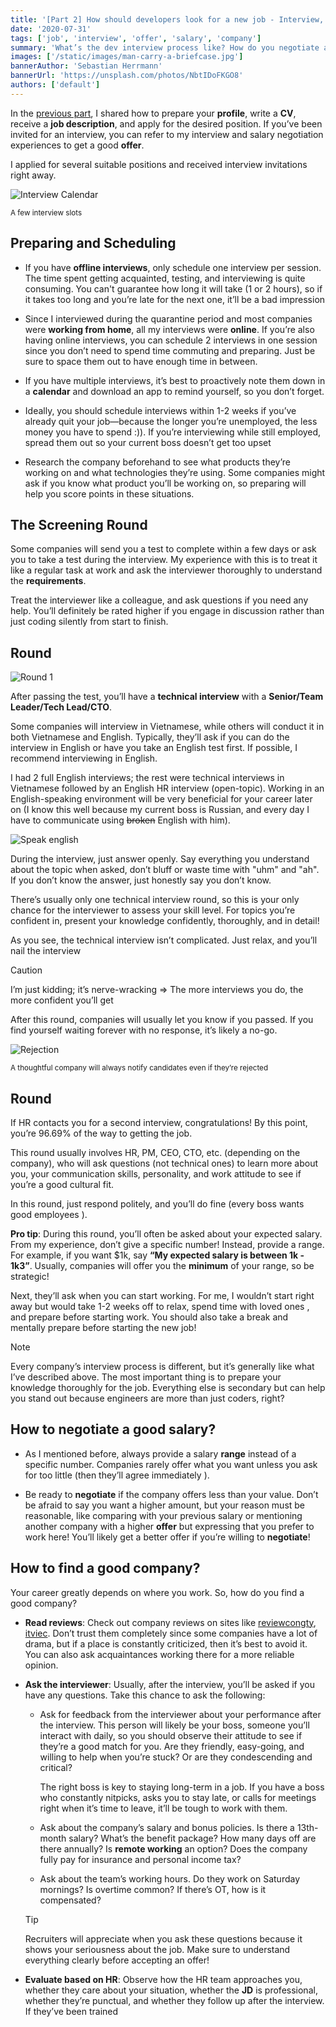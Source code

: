 ```yaml
---
title: '[Part 2] How should developers look for a new job - Interview, negotiate, and find a good company'
date: '2020-07-31'
tags: ['job', 'interview', 'offer', 'salary', 'company']
summary: 'What’s the dev interview process like? How do you negotiate a good salary and find the right company to grow your career...'
images: ['/static/images/man-carry-a-briefcase.jpg']
bannerAuthor: 'Sebastian Herrmann'
bannerUrl: 'https://unsplash.com/photos/NbtIDoFKGO8'
authors: ['default']
---
```


In the [previous part](/blog/how-should-developers-looking-for-a-job-part-1), I shared how to prepare your **profile**, write a **CV**, receive a **job description**, and apply for the desired position. If you’ve been invited for an interview, you can refer to my interview and salary negotiation experiences to get a good **offer**.

I applied for several suitable positions and received interview invitations right away.

![Interview Calendar](/static/images/interview-calendar.png)

<div style={{ textAlign: 'center' }}>
  <small>A few interview slots</small>
</div>

## Preparing and Scheduling

- If you have **offline interviews**, only schedule one interview per session. The time spent getting acquainted, testing, and interviewing is quite consuming. You can't guarantee how long it will take (1 or 2 hours), so if it takes too long and you’re late for the next one, it’ll be a bad impression <Twemoji emoji="grinning-face-with-sweat" />

- Since I interviewed during the quarantine period and most companies were **working from home**, all my interviews were **online**. If you’re also having online interviews, you can schedule 2 interviews in one session since you don’t need to spend time commuting and preparing. Just be sure to space them out to have enough time in between.

- If you have multiple interviews, it’s best to proactively note them down in a **calendar** and download an app to remind yourself, so you don’t forget.

- Ideally, you should schedule interviews within 1-2 weeks if you’ve already quit your job—because the longer you’re unemployed, the less money you have to spend :)). If you’re interviewing while still employed, spread them out so your current boss doesn’t get too upset <Twemoji emoji="grinning-face-with-sweat" />

- Research the company beforehand to see what products they’re working on and what technologies they’re using. Some companies might ask if you know what product you’ll be working on, so preparing will help you score points in these situations.

## The Screening Round

Some companies will send you a test to complete within a few days or ask you to take a test during the interview. My experience with this is to treat it like a regular task at work and ask the interviewer thoroughly to understand the **requirements**.

Treat the interviewer like a colleague, and ask questions if you need any help. You’ll definitely be rated higher if you engage in discussion rather than just coding silently from start to finish.

## Round <Twemoji emoji="keycap-1" size="base" />

![Round 1](/static/images/round1.jpg)

After passing the test, you’ll have a **technical interview** with a **Senior/Team Leader/Tech Lead/CTO**.

Some companies will interview in Vietnamese, while others will conduct it in both Vietnamese and English. Typically, they’ll ask if you can do the interview in English or have you take an English test first. If possible, I recommend interviewing in English.

I had 2 full English interviews; the rest were technical interviews in Vietnamese followed by an English HR interview (open-topic). Working in an English-speaking environment will be very beneficial for your career later on
(I know this well because my current boss is Russian, and every day I have to communicate using ~~broken~~ English with him).

![Speak english](/static/images/english.jpg)

During the interview, just answer openly. Say everything you understand about the topic when asked, don’t bluff or waste time with "uhm" and "ah". If you don’t know the answer, just honestly say you don’t know.

There’s usually only one technical interview round, so this is your only chance for the interviewer to assess your skill level. For topics you’re confident in, present your knowledge confidently, thoroughly, and in detail!

As you see, the technical interview isn’t complicated. Just relax, and you’ll nail the interview <Twemoji emoji="clapping-hands" /><Twemoji emoji="clapping-hands" />

> [!CAUTION]
> I’m just kidding; it’s nerve-wracking <Twemoji emoji="grinning-face-with-sweat" /> => The more interviews you do, the more confident you’ll get <Twemoji emoji="smiling-face-with-sunglasses" />

After this round, companies will usually let you know if you passed. If you find yourself waiting forever with no response, it’s likely a no-go.

![Rejection](/static/images/reject.png)

<div style={{ textAlign: 'center' }}>
  <small>A thoughtful company will always notify candidates even if they’re rejected</small>
</div>

## Round <Twemoji emoji="keycap-2" size="base" />

If HR contacts you for a second interview, congratulations! By this point, you’re 96.69% of the way to getting the job.

This round usually involves HR, PM, CEO, CTO, etc. (depending on the company), who will ask questions (not technical ones) to learn more about you, your communication skills, personality, and work attitude to see if you’re a good cultural fit.

In this round, just respond politely, and you’ll do fine (every boss wants good employees <Twemoji emoji="grinning-face-with-sweat" />).

<Twemoji emoji="glowing-star" /> **Pro tip**: During this round, you’ll often be asked about your
expected salary. From my experience, don’t give a specific number! Instead, provide a range. For
example, if you want $1k, say **“My expected salary is between 1k - 1k3”**. Usually, companies will
offer you the **minimum** of your range, so be strategic!

Next, they’ll ask when you can start working. For me, I wouldn’t start right away but would take 1-2 weeks off to relax, spend time with loved ones <Twemoji emoji="beaming-face-with-smiling-eyes" />, and prepare before starting work. You should also take a break and mentally prepare before starting the new job!

> [!NOTE]
> Every company’s interview process is different, but it’s generally like what I’ve described above. The most important thing is to prepare your knowledge thoroughly for the job. Everything else is secondary but can help you stand out because engineers are more than just coders, right? <Twemoji emoji="beaming-face-with-smiling-eyes" />

## How to negotiate a good salary?

- As I mentioned before, always provide a salary **range** instead of a specific number. Companies rarely offer what you want unless you ask for too little (then they’ll agree immediately <Twemoji emoji="grinning-face-with-sweat" />).

- Be ready to **negotiate** if the company offers less than your value. Don’t be afraid to say you want a higher amount, but your reason must be reasonable, like comparing with your previous salary or mentioning another company with a higher **offer** but expressing that you prefer to work here! You’ll likely get a better offer if you’re willing to **negotiate**!

## How to find a good company?

Your career greatly depends on where you work. So, how do you find a good company?

- **Read reviews**: Check out company reviews on sites like [reviewcongty](https://reviewcongty.com/), [itviec](https://itviec.com/). Don’t trust them completely since some companies have a lot of drama, but if a place is constantly criticized, then it’s best to avoid it. You can also ask acquaintances working there for a more reliable opinion.

- **Ask the interviewer**: Usually, after the interview, you’ll be asked if you have any questions. Take this chance to ask the following:

  - Ask for feedback from the interviewer about your performance after the interview. This person will likely be your boss, someone you’ll interact with daily, so you should observe their attitude to see if they’re a good match for you. Are they friendly, easy-going, and willing to help when you’re stuck? Or are they condescending and critical?

    The right boss is key to staying long-term in a job. If you have a boss who constantly nitpicks, asks you to stay late, or calls for meetings right when it’s time to leave, it’ll be tough to work with them.

  - Ask about the company’s salary and bonus policies. Is there a 13th-month salary? What’s the benefit package? How many days off are there annually? Is **remote working** an option? Does the company fully pay for insurance and personal income tax?

  - Ask about the team’s working hours. Do they work on Saturday mornings? Is overtime common? If there’s OT, how is it compensated?

  > [!TIP]
  > Recruiters will appreciate when you ask these questions because it shows your seriousness about the job. Make sure to understand everything clearly before accepting an offer!

- **Evaluate based on HR**: Observe how the HR team approaches you, whether they care about your situation, whether the **JD** is professional, whether they’re punctual, and whether they follow up after the interview. If they’ve been trained
